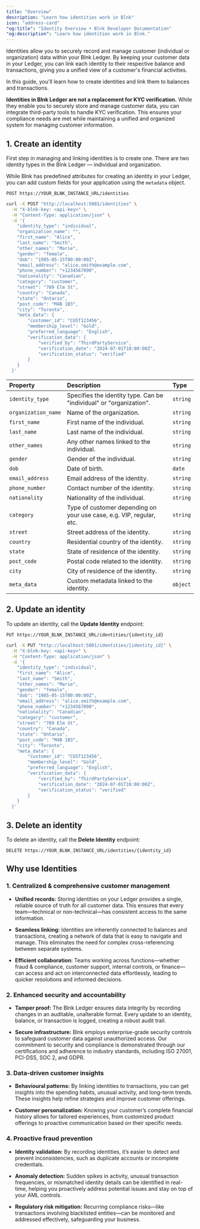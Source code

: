 ```yaml
---
title: "Overview"
description: "Learn how identities work in Blnk"
icon: "address-card"
"og:title": "Identity Overview • Blnk Developer Documentation"
"og:description": "Learn how identities work in Blnk."
---
```



Identities allow you to securely record and manage customer (individual or organization) data within your Blnk Ledger. By keeping your customer data in your Ledger, you can link each identity to their respective balance and transactions, giving you a unified view of a customer's financial activities.

In this guide, you'll learn how to create identities and link them to balances and transactions. 

<Warning>**Identities in Blnk Ledger are not a replacement for KYC verification.** While they enable you to securely store and manage customer data, you can integrate third-party tools to handle KYC verification. This ensures your compliance needs are met while maintaining a unified and organized system for managing customer information.</Warning>

## 1. Create an identity

First step in managing and linking identities is to create one. There are two identity types in the Blnk Ledger — individual and organization.

While Blnk has predefined attributes for creating an identity in your Ledger, you can add custom fields for your application using the `metadata` object.

```
POST https://YOUR_BLNK_INSTANCE_URL/identities
```

```bash cURL
curl -X POST "http://localhost:5001/identities" \
  -H "X-blnk-key: <api-key>" \
  -H "Content-Type: application/json" \
  -d '{
    "identity_type": "individual",
    "organization_name": "",
    "first_name": "Alice",
    "last_name": "Smith",
    "other_names": "Marie",
    "gender": "female",
    "dob": "1985-05-15T00:00:00Z",
    "email_address": "alice.smith@example.com",
    "phone_number": "+1234567890",
    "nationality": "Canadian",
    "category": "customer",
    "street": "789 Elm St",
    "country": "Canada",
    "state": "Ontario",
    "post_code": "M4B 1B3",
    "city": "Toronto",
    "meta_data": {
        "customer_id": "CUST123456",
        "membership_level": "Gold",
        "preferred_language": "English",
        "verification_data": {
            "verified_by": "ThirdPartyService",
            "verification_date": "2024-07-01T10:00:00Z",
            "verification_status": "verified"
        }
    }
  }'
```

| Property | Description | Type |
| :--- | :--- | :--- |
| `identity_type` | Specifies the identity type. Can be "individual" or "organization". | `string` |
| `organization_name` | Name of the organization. | `string` |
| `first_name` | First name of the individual. | `string` |
| `last_name` | Last name of the individual. | `string` |
| `other_names` | Any other names linked to the individual. | `string` |
| `gender` | Gender of the individual. | `string` |
| `dob` | Date of birth. | `date` |
| `email_address` | Email address of the identity. | `string` |
| `phone_number` | Contact number of the identity. | `string` |
| `nationality` | Nationality of the individual. | `string` |
| `category` | Type of customer depending on your use case, e.g. VIP, regular, etc. | `string`
| `street` | Street address of the identity. | `string` |
| `country` | Residential country of the identity. | `string` |
| `state` | State of residence of the identity. | `string` |
| `post_code` | Postal code related to the identity. | `string` |
| `city` | City of residence of the identity. | `string` |
| `meta_data` | Custom metadata linked to the identity. | `object` | 

## 2. Update an identity

To update an identity, call the **Update Identity** endpoint:

```
PUT https://YOUR_BLNK_INSTANCE_URL/identities/{identity_id}
```

```bash cURL
curl -X PUT "http://localhost:5001/identities/{identity_id}" \
  -H "X-blnk-key: <api-key>" \
  -H "Content-Type: application/json" \
  -d '{
    "identity_type": "individual",
    "first_name": "Alice",
    "last_name": "Smith",
    "other_names": "Marie",
    "gender": "female",
    "dob": "1985-05-15T00:00:00Z",
    "email_address": "alice.smith@example.com",
    "phone_number": "+1234567890",
    "nationality": "Canadian",
    "category": "customer",
    "street": "789 Elm St",
    "country": "Canada",
    "state": "Ontario",
    "post_code": "M4B 1B3",
    "city": "Toronto",
    "meta_data": {
        "customer_id": "CUST123456",
        "membership_level": "Gold",
        "preferred_language": "English",
        "verification_data": {
            "verified_by": "ThirdPartyService",
            "verification_date": "2024-07-01T10:00:00Z",
            "verification_status": "verified"
        }
    }
  }'
```

## 3. Delete an identity

To delete an identity, call the **Delete Identity** endpoint:

```
DELETE https://YOUR_BLNK_INSTANCE_URL/identities/{identity_id}
```

## Why use Identities

### 1. Centralized & comprehensive customer management

- **Unified records:** Storing identities on your Ledger provides a single, reliable source of truth for all customer data. This ensures that every team—technical or non-technical—has consistent access to the same information.

- **Seamless linking:** Identities are inherently connected to balances and transactions, creating a network of data that is easy to navigate and manage. This eliminates the need for complex cross-referencing between separate systems.

- **Efficient collaboration:** Teams working across functions—whether fraud & compliance, customer support, internal controls, or finance—can access and act on interconnected data effortlessly, leading to quicker resolutions and informed decisions.

### 2. Enhanced security and accountability

- **Tamper proof:** The Blnk Ledger ensures data integrity by recording changes in an auditable, unalterable format. Every update to an identity, balance, or transaction is logged, creating a robust audit trail.

- **Secure infrastructure:** Blnk employs enterprise-grade security controls to safeguard customer data against unauthorized access. Our commitment to security and compliance is demonstrated through our certifications and adherence to industry standards, including ISO 27001, PCI-DSS, SOC 2, and GDPR.

### 3. Data-driven customer insights

- **Behavioural patterns:** By linking identities to transactions, you can get insights into the spending habits, unusual activity, and long-term trends. These insights help refine strategies and improve customer offerings.

- **Customer personalization:** Knowing your customer’s complete financial history allows for tailored experiences, from customized product offerings to proactive communication based on their specific needs.

### 4. Proactive fraud prevention

- **Identity validation:** By recording identities, it’s easier to detect and prevent inconsistencies, such as duplicate accounts or incomplete credentials.

- **Anomaly detection:** Sudden spikes in activity, unusual transaction frequencies, or mismatched identity details can be identified in real-time, helping you proactively address potential issues and stay on top of your AML controls.

- **Regulatory risk mitigation:** Recurring compliance risks—like transactions involving blacklisted entities—can be monitored and addressed effectively, safeguarding your business.

<NeedHelp />